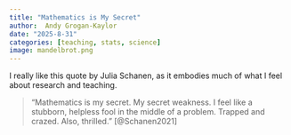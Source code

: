 ```yaml
---
title: "Mathematics is My Secret"
author:  Andy Grogan-Kaylor 
date: "2025-8-31"
categories: [teaching, stats, science]
image: mandelbrot.png
---
```


I really like this quote by Julia Schanen, as it embodies much of what I feel about research and teaching.

> "Mathematics is my secret. My secret weakness. I feel like a stubborn, helpless fool in the middle of a problem. Trapped and crazed. Also, thrilled." [@Schanen2021]




